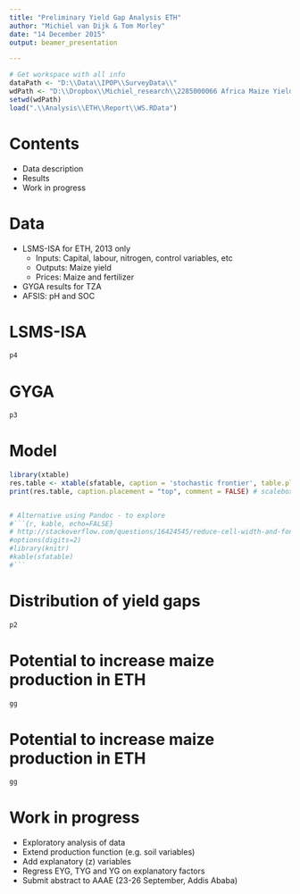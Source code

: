 ```yaml
---
title: "Preliminary Yield Gap Analysis ETH"
author: "Michiel van Dijk & Tom Morley"
date: "14 December 2015"
output: beamer_presentation

---
```

```r
# Get workspace with all info
dataPath <- "D:\\Data\\IPOP\\SurveyData\\"
wdPath <- "D:\\Dropbox\\Michiel_research\\2285000066 Africa Maize Yield Gap"
setwd(wdPath)
load(".\\Analysis\\ETH\\Report\\WS.RData")
```

# Contents

- Data description
- Results
- Work in progress

# Data

* LSMS-ISA for ETH, 2013 only
    + Inputs: Capital, labour, nitrogen, control variables, etc
    + Outputs: Maize yield
    + Prices: Maize and fertilizer
* GYGA results for TZA
* AFSIS: pH and SOC

# LSMS-ISA

```r
p4
```

# GYGA

```r
p3
```

# Model
\tiny
```r
library(xtable) 
res.table <- xtable(sfatable, caption = 'stochastic frontier', table.placement ="")
print(res.table, caption.placement = "top", comment = FALSE) # scalebox=0.7 can be used to shrink text as alernative for "tiny".


# Alternative using Pandoc - to explore
#```{r, kable, echo=FALSE} 
# http://stackoverflow.com/questions/16424545/reduce-cell-width-and-font-size-of-table-using-pandoc-table
#options(digits=2)
#library(knitr)
#kable(sfatable)
#```
``` 

# Distribution of yield gaps
```r
p2
```

# Potential to increase maize production in ETH
```r
gg
```

# Potential to increase maize production in ETH
```r
gg
```

# Work in progress
* Exploratory analysis of data 
* Extend production function (e.g. soil variables)
* Add explanatory (z) variables
* Regress EYG, TYG and YG on explanatory factors
* Submit abstract to AAAE (23-26 September, Addis Ababa)

